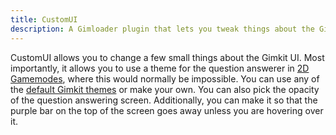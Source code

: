 ```yaml
---
title: CustomUI
description: A Gimloader plugin that lets you tweak things about the Gimkit UI
---
```



CustomUI allows you to change a few small things about the Gimkit UI. Most importantly, it allows you to use a theme for the question answerer in [2D Gamemodes](https://gimkit.wiki/wiki/Gamemodes#2D_Gamemodes), where this would normally be impossible. You can use any of the [default Gimkit themes](https://gimkit.wiki/wiki/Tycoon#Themes) or make your own. You can also pick the opacity of the question answering screen. Additionally, you can make it so that the purple bar on the top of the screen goes away unless you are hovering over it.

<ButtonInstall client:only="svelte" name="CustomUI" url="https://raw.githubusercontent.com/Gimloader/client-plugins/main/plugins/CustomUI/build/CustomUI.js" />
